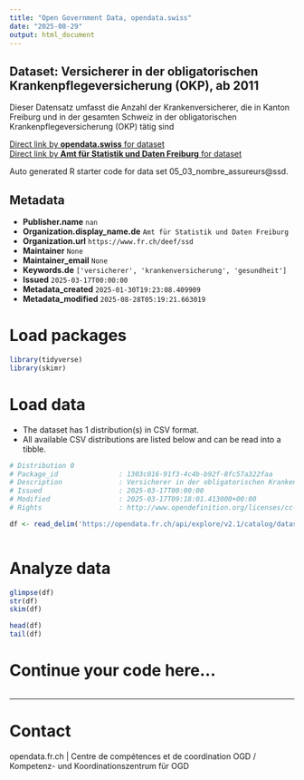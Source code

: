```yaml
---
title: "Open Government Data, opendata.swiss"
date: "2025-08-29"
output: html_document
---
```


## Dataset: Versicherer in der obligatorischen Krankenpflegeversicherung (OKP), ab 2011

Dieser Datensatz umfasst die Anzahl der Krankenversicherer, die in Kanton Freiburg und in der gesamten Schweiz in der obligatorischen Krankenpflegeversicherung (OKP) tätig sind

[Direct link by **opendata.swiss** for dataset](https://opendata.swiss/de/dataset/versicherer-in-der-obligatorischen-krankenpflegeversicherung-okp-ab-2011)<br>
[Direct link by **Amt für Statistik und Daten Freiburg** for dataset](https://opendata.fr.ch/explore/dataset/05_03_nombre_assureurs/)

Auto generated R starter code for data set 05_03_nombre_assureurs@ssd.

## Metadata

- **Publisher.name** `nan`
- **Organization.display_name.de** `Amt für Statistik und Daten Freiburg`
- **Organization.url** `https://www.fr.ch/deef/ssd`
- **Maintainer** `None`
- **Maintainer_email** `None`
- **Keywords.de** `['versicherer', 'krankenversicherung', 'gesundheit']`
- **Issued** `2025-03-17T00:00:00`
- **Metadata_created** `2025-01-30T19:23:08.409909`
- **Metadata_modified** `2025-08-28T05:19:21.663019`


# Load packages

```r

library(tidyverse)
library(skimr)

```

# Load data

-   The dataset has 1 distribution(s) in CSV format.
-   All available CSV distributions are listed below and can be read into a tibble.

```r

# Distribution 0
# Package_id               : 1303c016-91f3-4c4b-b92f-8fc57a322faa
# Description              : Versicherer in der obligatorischen Krankenpflegeversicherung (OKP), ab 2011 (csv)
# Issued                   : 2025-03-17T00:00:00
# Modified                 : 2025-03-17T09:18:01.413000+00:00
# Rights                   : http://www.opendefinition.org/licenses/cc-by-sa

df <- read_delim('https://opendata.fr.ch/api/explore/v2.1/catalog/datasets/05_03_nombre_assureurs/exports/csv?use_labels=true')



```

# Analyze data

```r

glimpse(df)
str(df)
skim(df)

head(df)
tail(df)

```

# Continue your code here...

```r

```

------------------------------------------------------------------------

# Contact

opendata.fr.ch | Centre de compétences et de coordination OGD / Kompetenz- und Koordinationszentrum für OGD
